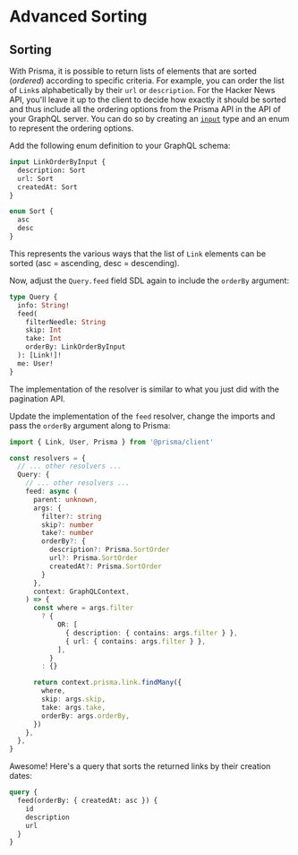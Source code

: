 
# Advanced Sorting

## Sorting

With Prisma, it is possible to return lists of elements that are sorted (_ordered_) according to specific criteria. For example, you can order the list of `Link`s alphabetically by their `url` or `description`. For the Hacker News API, you'll leave it up to the client to decide how exactly it should be sorted and thus include all the ordering options from the Prisma API in the API of your GraphQL server. You can do so by creating an [`input`](https://graphql.org/graphql-js/mutations-and-input-types/) type and an enum to represent the ordering options.

<Instruction>

Add the following enum definition to your GraphQL schema:

```graphql
input LinkOrderByInput {
  description: Sort
  url: Sort
  createdAt: Sort
}

enum Sort {
  asc
  desc
}
```

</Instruction>

This represents the various ways that the list of `Link` elements can be sorted (asc = ascending, desc = descending).

<Instruction>

Now, adjust the `Query.feed` field SDL again to include the `orderBy` argument:

```graphql
type Query {
  info: String!
  feed(
    filterNeedle: String
    skip: Int
    take: Int
    orderBy: LinkOrderByInput
  ): [Link!]!
  me: User!
}
```

</Instruction>

The implementation of the resolver is similar to what you just did with the pagination API.

<Instruction>

Update the implementation of the `feed` resolver, change the imports and pass the `orderBy` argument along to Prisma:

```ts
import { Link, User, Prisma } from '@prisma/client'

const resolvers = {
  // ... other resolvers ...
  Query: {
    // ... other resolvers ...
    feed: async (
      parent: unknown,
      args: {
        filter?: string
        skip?: number
        take?: number
        orderBy?: {
          description?: Prisma.SortOrder
          url?: Prisma.SortOrder
          createdAt?: Prisma.SortOrder
        }
      },
      context: GraphQLContext,
    ) => {
      const where = args.filter
        ? {
            OR: [
              { description: { contains: args.filter } },
              { url: { contains: args.filter } },
            ],
          }
        : {}

      return context.prisma.link.findMany({
        where,
        skip: args.skip,
        take: args.take,
        orderBy: args.orderBy,
      })
    },
  },
}
```

</Instruction>

Awesome! Here's a query that sorts the returned links by their creation dates:

```graphql
query {
  feed(orderBy: { createdAt: asc }) {
    id
    description
    url
  }
}
```
